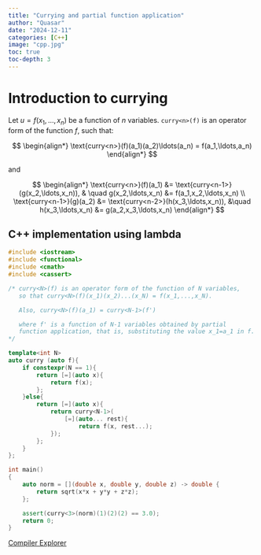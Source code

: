 ```yaml
---
title: "Currying and partial function application"
author: "Quasar"
date: "2024-12-11"
categories: [C++]      
image: "cpp.jpg"
toc: true
toc-depth: 3
---
```


# Introduction to currying

Let $u=f(x_1,\ldots,x_n)$ be a function of $n$ variables. `curry<n>(f)` is an operator form of the function $f$, such that:

$$
\begin{align*}
\text{curry<n>}(f)(a_1)(a_2)\ldots(a_n) = f(a_1,\ldots,a_n)
\end{align*}
$$ 

and 

$$
\begin{align*}
\text{curry<n>}(f)(a_1) &= \text{curry<n-1>}(g(x_2,\ldots,x_n)), & \quad g(x_2,\ldots,x_n) &= f(a_1,x_2,\ldots,x_n) \\
\text{curry<n-1>}(g)(a_2) &= \text{curry<n-2>}(h(x_3,\ldots,x_n)),  &\quad h(x_3,\ldots,x_n) &= g(a_2,x_3,\ldots,x_n)
\end{align*}
$$

## C++ implementation using lambda

```cpp
#include <iostream>
#include <functional>
#include <cmath>
#include <cassert>

/* curry<N>(f) is an operator form of the function of N variables,
   so that curry<N>(f)(x_1)(x_2)...(x_N) = f(x_1,...,x_N).

   Also, curry<N>(f)(a_1) = curry<N-1>(f')

   where f' is a function of N-1 variables obtained by partial
   function application, that is, substituting the value x_1=a_1 in f.
*/

template<int N>
auto curry (auto f){
    if constexpr(N == 1){
        return [=](auto x){
            return f(x);
        };
    }else{
        return [=](auto x){
            return curry<N-1>(
                [=](auto... rest){
                    return f(x, rest...);
            });
        };
    }
};

int main()
{
    auto norm = [](double x, double y, double z) -> double {
        return sqrt(x*x + y*y + z*z);
    };

    assert(curry<3>(norm)(1)(2)(2) == 3.0);
    return 0;
}
```

[Compiler Explorer](https://godbolt.org/z/qMEcaoGGY)

